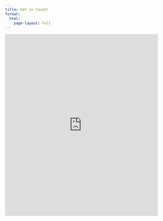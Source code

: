 ```yaml
---
title: Get in touch!
format: 
  html:
    page-layout: full
---
```


<!-- Google Calendar Appointment Scheduling begin -->
<iframe src="https://calendar.google.com/calendar/appointments/schedules/AcZssZ3syUWzPFhR5XHcQAqeetA0R0VI0F5oolyOD-HCkQf6G7Ze0Wdj3w08qaESLS0gtfikUMJRxOsp?gv=true" style="border: 0" width="100%" height="600" frameborder="0"></iframe>
<!-- end Google Calendar Appointment Scheduling -->